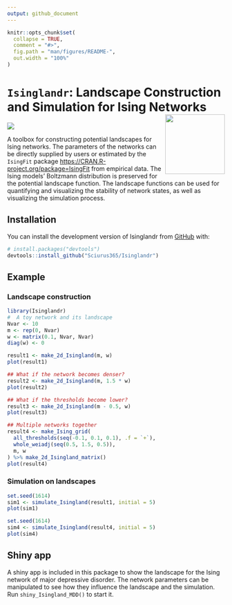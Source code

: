 ```yaml
---
output: github_document
---
```


<!-- README.md is generated from README.Rmd. Please edit that file -->

```r
knitr::opts_chunk$set(
  collapse = TRUE,
  comment = "#>",
  fig.path = "man/figures/README-",
  out.width = "100%"
)
```

# `Isinglandr`: Landscape Construction and Simulation for Ising Networks <img src='man/figures/logo.png' style=float:right height=138 />

<!-- badges: start -->
![](https://img.shields.io/badge/lifecycle-experimental-orange.svg)
<!-- badges: end -->

A toolbox for constructing potential landscapes for Ising networks. The parameters of the networks can be directly supplied by users or estimated by the `IsingFit` package <https://CRAN.R-project.org/package=IsingFit> from empirical data. The Ising models' Boltzmann distribution is preserved for the potential landscape function. The landscape functions can be used for quantifying and visualizing the stability of network states, as well as visualizing the simulation process.

## Installation

You can install the development version of Isinglandr from [GitHub](https://github.com/) with:

``` r
# install.packages("devtools")
devtools::install_github("Sciurus365/Isinglandr")
```

## Example

### Landscape construction

```r
library(Isinglandr)
#  A toy network and its landscape
Nvar <- 10
m <- rep(0, Nvar)
w <- matrix(0.1, Nvar, Nvar)
diag(w) <- 0

result1 <- make_2d_Isingland(m, w)
plot(result1)

## What if the network becomes denser?
result2 <- make_2d_Isingland(m, 1.5 * w)
plot(result2)

## What if the thresholds become lower?
result3 <- make_2d_Isingland(m - 0.5, w)
plot(result3)

## Multiple networks together
result4 <- make_Ising_grid(
  all_thresholds(seq(-0.1, 0.1, 0.1), .f = `+`),
  whole_weiadj(seq(0.5, 1.5, 0.5)),
  m, w
) %>% make_2d_Isingland_matrix()
plot(result4)
```

### Simulation on landscapes

```r
set.seed(1614)
sim1 <- simulate_Isingland(result1, initial = 5)
plot(sim1)

set.seed(1614)
sim4 <- simulate_Isingland(result4, initial = 5)
plot(sim4)
```

## Shiny app

A shiny app is included in this package to show the landscape for the Ising network of major depressive disorder. The network parameters can be manipulated to see how they influence the landscape and the simulation.
Run `shiny_Isingland_MDD()` to start it.
